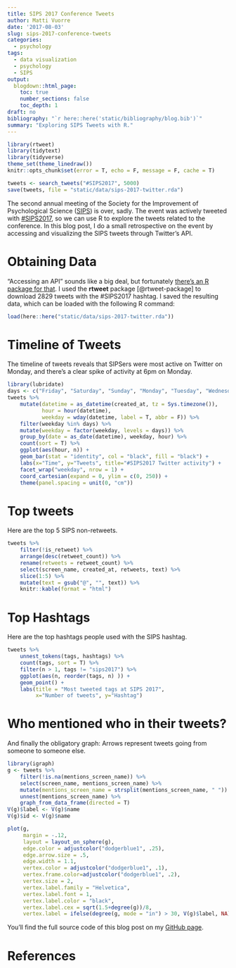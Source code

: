 ```yaml
---
title: SIPS 2017 Conference Tweets
author: Matti Vuorre
date: '2017-08-03'
slug: sips-2017-conference-tweets
categories:
  - psychology
tags:
  - data visualization
  - psychology
  - SIPS
output:
  blogdown::html_page:
    toc: true
    number_sections: false
    toc_depth: 1
draft: no
bibliography: "`r here::here('static/bibliography/blog.bib')`"
summary: "Exploring SIPS Tweets with R."
---
```


```r
library(rtweet)
library(tidytext)
library(tidyverse)
theme_set(theme_linedraw())
knitr::opts_chunk$set(error = T, echo = F, message = F, cache = T)
```

```r
tweets <- search_tweets("#SIPS2017", 5000)
save(tweets, file = "static/data/sips-2017-twitter.rda")
```

The second annual meeting of the Society for the Improvement of Psychological Science ([SIPS](https://osf.io/jtcu9/)) is over, sadly. The event was actively tweeted with [#SIPS2017](https://twitter.com/hashtag/SIPS2017), so we can use R to explore the tweets related to the conference. In this blog post, I do a small retrospective on the event by accessing and visualizing the SIPS tweets through Twitter's API.

# Obtaining Data

"Accessing an API" sounds like a big deal, but fortunately [there's an R package for that](https://www.youtube.com/watch?v=yhTerzNFLbo). I used the **rtweet** package [@rtweet-package] to download 2829 tweets with the #SIPS2017 hashtag. I saved the resulting data, which can be loaded with the following R command:

```r
load(here::here("static/data/sips-2017-twitter.rda"))
```

# Timeline of Tweets

The timeline of tweets reveals that SIPSers were most active on Twitter on Monday, and there's a clear spike of activity at 6pm on Monday.

```r
library(lubridate)
days <- c("Friday", "Saturday", "Sunday", "Monday", "Tuesday", "Wednesday")
tweets %>% 
    mutate(datetime = as_datetime(created_at, tz = Sys.timezone()),
           hour = hour(datetime),
           weekday = wday(datetime, label = T, abbr = F)) %>%
    filter(weekday %in% days) %>%
    mutate(weekday = factor(weekday, levels = days)) %>% 
    group_by(date = as_date(datetime), weekday, hour) %>%
    count(sort = T) %>%
    ggplot(aes(hour, n)) +
    geom_bar(stat = "identity", col = "black", fill = "black") +
    labs(x="Time", y="Tweets", title="#SIPS2017 Twitter activity") +
    facet_wrap("weekday", nrow = 1) +
    coord_cartesian(expand = 0, ylim = c(0, 250)) +
    theme(panel.spacing = unit(0, "cm"))
```

# Top tweets

Here are the top 5 SIPS non-retweets.

```r
tweets %>% 
    filter(!is_retweet) %>% 
    arrange(desc(retweet_count)) %>% 
    rename(retweets = retweet_count) %>% 
    select(screen_name, created_at, retweets, text) %>% 
    slice(1:5) %>% 
    mutate(text = gsub("@", "", text)) %>% 
    knitr::kable(format = "html")
```

# Top Hashtags

Here are the top hashtags people used with the SIPS hashtag.

```r
tweets %>% 
    unnest_tokens(tags, hashtags) %>% 
    count(tags, sort = T) %>% 
    filter(n > 1, tags != "sips2017") %>% 
    ggplot(aes(n, reorder(tags, n) )) +
    geom_point() +
    labs(title = "Most tweeted tags at SIPS 2017",
         x="Number of tweets", y="Hashtag") 
```

# Who mentioned who in their tweets?

And finally the obligatory graph: Arrows represent tweets going from someone to someone else.

```r
library(igraph)
g <- tweets %>% 
    filter(!is.na(mentions_screen_name)) %>% 
    select(screen_name, mentions_screen_name) %>% 
    mutate(mentions_screen_name = strsplit(mentions_screen_name, " ")) %>% 
    unnest(mentions_screen_name) %>% 
    graph_from_data_frame(directed = T)
V(g)$label <- V(g)$name
V(g)$id <- V(g)$name

plot(g,
     margin = -.12,
     layout = layout_on_sphere(g),
     edge.color = adjustcolor("dodgerblue1", .25),
     edge.arrow.size = .5,
     edge.width = 1.1,
     vertex.color = adjustcolor("dodgerblue1", .1),
     vertex.frame.color=adjustcolor("dodgerblue1", .2),
     vertex.size = 2,
     vertex.label.family = "Helvetica",
     vertex.label.font = 1,
     vertex.label.color = "black",
     vertex.label.cex = sqrt(1.5+degree(g))/8,
     vertex.label = ifelse(degree(g, mode = "in") > 30, V(g)$label, NA))
```



You'll find the full source code of this blog post on my [GitHub page](https://github.com/mvuorre/blog).

# References
